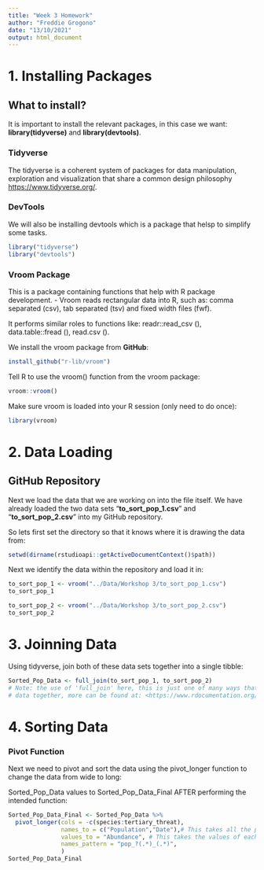 ```yaml
---
title: "Week 3 Homework"
author: "Freddie Grogono"
date: "13/10/2021"
output: html_document
---
```


# 1. Installing Packages
## What to install?

It is important to install the relevant packages, in this case we want: **library(tidyverse)** and **library(devtools)**. 

### Tidyverse
The tidyverse is a coherent system of packages for data manipulation, exploration and visualization that share a common design philosophy <https://www.tidyverse.org/>.

### DevTools
We will also be installing devtools which is a package that helsp to simplify some tasks.

```r
library("tidyverse")
library("devtools")
```

### Vroom Package 

This is a package containing functions that help with R package development.
- Vroom reads rectangular data into R, such as: comma separated (csv), tab separated (tsv) and fixed width files (fwf).  

It performs similar roles to functions like: readr::read_csv (), data.table::fread (), read.csv ().

We install the vroom package from **GitHub**:
```r
install_github("r-lib/vroom")
```

Tell R to use the vroom() function from the vroom package: 
```r
vroom::vroom()
```

Make sure vroom is loaded into your R session (only need to do once):
```r
library(vroom)
```




# 2. Data Loading
## GitHub Repository

Next we load the data that we are working on into the file itself.
We have already loaded the two data sets "**to_sort_pop_1.csv**" and "**to_sort_pop_2.csv**" into my GitHub repository. 

So lets first set the directory so that it knows where it is drawing the data from: 

```r
setwd(dirname(rstudioapi::getActiveDocumentContext()$path))
```


Next we identify the data within the repository and load it in:

```r
to_sort_pop_1 <- vroom("../Data/Workshop 3/to_sort_pop_1.csv")
to_sort_pop_1

to_sort_pop_2 <- vroom("../Data/Workshop 3/to_sort_pop_2.csv")
to_sort_pop_2
```

# 3. Joinning Data
Using tidyverse, join both of these data sets together into a single tibble:

```r
Sorted_Pop_Data <- full_join(to_sort_pop_1, to_sort_pop_2)
# Note: the use of 'full_join' here, this is just one of many ways that you can fuse
# data together, more can be found at: <https://www.rdocumentation.org/packages/dplyr/versions/0.7.8/topics/join> 
```



# 4. Sorting Data

### Pivot Function
Next we need to pivot and sort the data using the pivot_longer function to 
change the data from wide to long: 

Sorted_Pop_Data values to Sorted_Pop_Data_Final AFTER performing the intended function:

```r
Sorted_Pop_Data_Final <- Sorted_Pop_Data %>%
  pivot_longer(cols = -c(species:tertiary_threat),
               names_to = c("Population","Date"),# This takes all the pop_1_date etc and puts them in a column called population
               values_to = "Abundance", # This takes the values of each of these dates and places them into a column called Abundance 
               names_pattern = "pop_?(.*)_(.*)",
               )
Sorted_Pop_Data_Final
```

